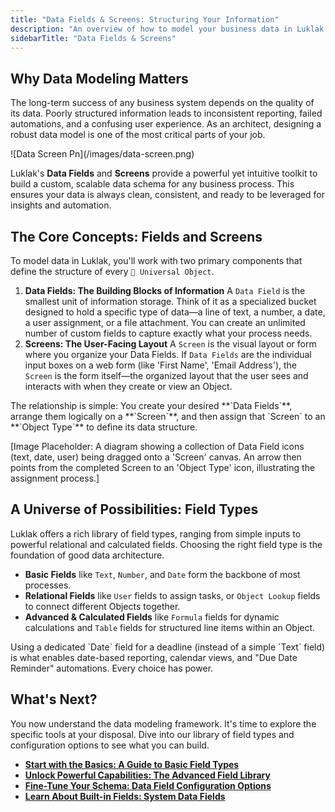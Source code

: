 ```yaml
---
title: "Data Fields & Screens: Structuring Your Information"
description: "An overview of how to model your business data in Luklak using custom Data Fields and organizing them into Screen layouts for any Object Type."
sidebarTitle: "Data Fields & Screens"
---
```


## Why Data Modeling Matters

The long-term success of any business system depends on the quality of its data. Poorly structured information leads to inconsistent reporting, failed automations, and a confusing user experience. As an architect, designing a robust data model is one of the most critical parts of your job.

<Frame>
  ![Data Screen Pn](/images/data-screen.png)
</Frame>

Luklak's **Data Fields** and **Screens** provide a powerful yet intuitive toolkit to build a custom, scalable data schema for any business process. This ensures your data is always clean, consistent, and ready to be leveraged for insights and automation.

## The Core Concepts: Fields and Screens

To model data in Luklak, you'll work with two primary components that define the structure of every `🧊 Universal Object`.

1. **Data Fields: The Building Blocks of Information**
   A `Data Field` is the smallest unit of information storage. Think of it as a specialized bucket designed to hold a specific type of data—a line of text, a number, a date, a user assignment, or a file attachment. You can create an unlimited number of custom fields to capture exactly what your process needs.
2. **Screens: The User-Facing Layout**
   A `Screen` is the visual layout or form where you organize your Data Fields. If `Data Fields` are the individual input boxes on a web form (like 'First Name', 'Email Address'), the `Screen` is the form itself—the organized layout that the user sees and interacts with when they create or view an Object.

<Info>
  The relationship is simple: You create your desired **`Data Fields`**, arrange them logically on a **`Screen`**, and then assign that `Screen` to an **`Object Type`** to define its data structure.
</Info>

[Image Placeholder: A diagram showing a collection of Data Field icons (text, date, user) being dragged onto a 'Screen' canvas. An arrow then points from the completed Screen to an 'Object Type' icon, illustrating the assignment process.]

## A Universe of Possibilities: Field Types

Luklak offers a rich library of field types, ranging from simple inputs to powerful relational and calculated fields. Choosing the right field type is the foundation of good data architecture.

- **Basic Fields** like `Text`, `Number`, and `Date` form the backbone of most processes.
- **Relational Fields** like `User` fields to assign tasks, or `Object Lookup` fields to connect different Objects together.
- **Advanced & Calculated Fields** like `Formula` fields for dynamic calculations and `Table` fields for structured line items within an Object.

<Tip>
  Using a dedicated `Date` field for a deadline (instead of a simple `Text` field) is what enables date-based reporting, calendar views, and "Due Date Reminder" automations. Every choice has power.
</Tip>

## What's Next?

You now understand the data modeling framework. It's time to explore the specific tools at your disposal. Dive into our library of field types and configuration options to see what you can build.

- [**Start with the Basics: A Guide to Basic Field Types**](/platform/core-concepts/data-fields/basic-field-types)
- [**Unlock Powerful Capabilities: The Advanced Field Library**](/platform/core-concepts/data-fields/advanced-field-types)
- [**Fine-Tune Your Schema: Data Field Configuration Options**](/platform/core-concepts/data-fields/field-configuration)
- [**Learn About Built-in Fields: System Data Fields**](/platform/core-concepts/data-fields/system-fields)